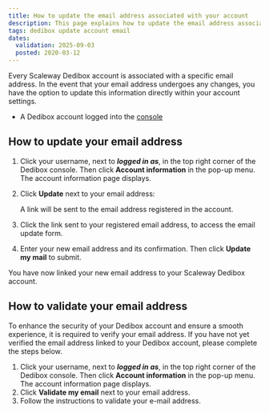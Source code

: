 ```yaml
---
title: How to update the email address associated with your account
description: This page explains how to update the email address associated with your Scaleway Dedibox account.
tags: dedibox update account email
dates:
  validation: 2025-09-03
  posted: 2020-03-12
---
```




Every Scaleway Dedibox account is associated with a specific email address. In the event that your email address undergoes any changes, you have the option to update this information directly within your account settings.

<Requirements />

- A Dedibox account logged into the [console](https://console.online.net)

## How to update your email address
1. Click your username, next to **_logged in as_**, in the top right corner of the Dedibox console. Then click **Account information** in the pop-up menu. The account information page displays.
2. Click **Update** next to your email address:
    <Lightbox image={image} />

    A link will be sent to the email address registered in the account.
3. Click the link sent to your registered email address, to access the email update form.
4. Enter your new email address and its confirmation. Then click **Update my mail** to submit.
    <Lightbox image={image2} />

You have now linked your new email address to your Scaleway Dedibox account.

## How to validate your email address

<Message type="important">
  To enhance the security of your Dedibox account and ensure a smooth experience, it is required to verify your email address.
  If you have not yet verified the email address linked to your Dedibox account, please complete the steps below.
</Message>

1. Click your username, next to **_logged in as_**, in the top right corner of the Dedibox console. Then click **Account information** in the pop-up menu. The account information page displays.
2. Click **Validate my email** next to your email address.
3. Follow the instructions to validate your e-mail address.



